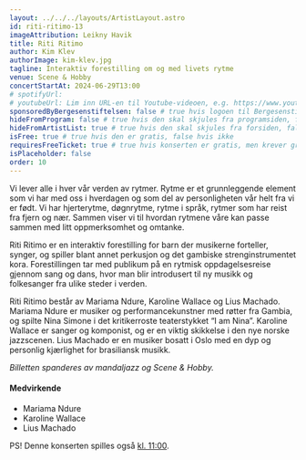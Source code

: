 ```yaml
---
layout: ../../../layouts/ArtistLayout.astro
id: riti-ritimo-13
imageAttribution: Leikny Havik
title: Riti Ritimo
author: Kim Klev
authorImage: kim-klev.jpg
tagline: Interaktiv forestilling om og med livets rytme
venue: Scene & Hobby
concertStartAt: 2024-06-29T13:00
# spotifyUrl:
# youtubeUrl: Lim inn URL-en til Youtube-videoen, e.g. https://www.youtube.com/watch?v=iUd7MoKsRFE
sponsoredByBergesenstiftelsen: false # true hvis logoen til Bergesenstiftelsen skal vises, false hvis ikke
hideFromProgram: false # true hvis den skal skjules fra programsiden, false hvis den skal vises
hideFromArtistList: true # true hvis den skal skjules fra forsiden, false hvis den skal vises
isFree: true # true hvis den er gratis, false hvis ikke
requiresFreeTicket: true # true hvis konserten er gratis, men krever gratisbillett
isPlaceholder: false
order: 10
---
```


Vi lever alle i hver vår verden av rytmer. Rytme er et grunnleggende element som vi har med oss i hverdagen og som del av personligheten vår helt fra vi er født. Vi har hjerterytme, døgnrytme, rytme i språk, rytmer som har reist fra fjern og nær. Sammen viser vi til hvordan rytmene våre kan passe sammen med litt oppmerksomhet og omtanke.

Riti Ritimo er en interaktiv forestilling for barn der musikerne forteller, synger, og spiller blant annet perkusjon og det gambiske strenginstrumentet kora. Forestillingen tar med publikum på en rytmisk oppdagelsesreise gjennom sang og dans, hvor man blir introdusert til ny musikk og folkesanger fra ulike steder i verden.

Riti Ritimo består av Mariama Ndure, Karoline Wallace og Lius Machado. Mariama Ndure er musiker og performancekunstner med røtter fra Gambia, og spilte Nina Simone i det kritikerroste teaterstykket “I am Nina”. Karoline Wallace er sanger og komponist, og er en viktig skikkelse i den nye norske jazzscenen. Lius Machado er en musiker bosatt i Oslo med en dyp og personlig kjærlighet for brasiliansk musikk.

_Billetten spanderes av mandaljazz og Scene & Hobby._

#### Medvirkende

- Mariama Ndure
- Karoline Wallace
- Lius Machado

PS! Denne konserten spilles også <a href="/artist/2024/riti-ritimo">kl. 11:00</a>.
